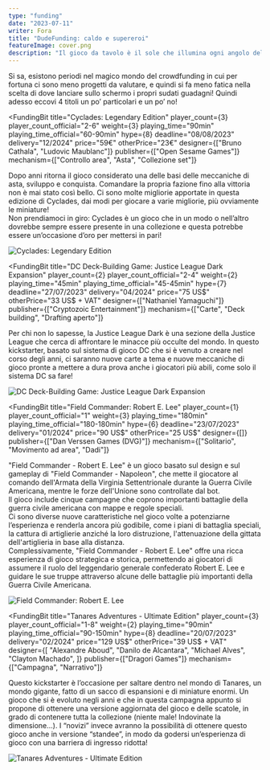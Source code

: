 ```yaml
---
type: "funding"
date: "2023-07-11"
writer: Fora
title: "DudeFunding: caldo e supereroi"
featureImage: cover.png
description: "Il gioco da tavolo è il sole che illumina ogni angolo dell'anima e fa fiorire i più belli sentimenti e mannaggia perché è uscito 1 ?!!?!?!"
---
```


<FundingIntro>
  Si sa, esistono periodi nel magico mondo del crowdfunding in cui per fortuna
  ci sono meno progetti da valutare, e quindi si fa meno fatica nella scelta di
  dove lanciare sullo schermo i propri sudati guadagni! Quindi adesso eccovi 4
  titoli un po’ particolari e un po’ no!
</FundingIntro>

<FundingBit
  title="Cyclades: Legendary Edition"
  player_count={3}
  player_count_official="2-6"
  weight={3}
  playing_time="90min"
  playing_time_official="60-90min"
  hype={8}
  deadline="08/08/2023"
  delivery="12/2024"
  price="59€"
  otherPrice="23€"
  designer={["Bruno Cathala", "Ludovic Maublanc"]}
  publisher={["Open Sesame Games"]}
  mechanism={["Controllo area", "Asta", "Collezione set"]}
>
  Dopo anni ritorna il gioco considerato una delle basi delle meccaniche di
  asta, sviluppo e conquista. Comandare la propria fazione fino alla vittoria
  non è mai stato così bello. Ci sono molte migliorie apportate in questa
  edizione di Cyclades, dai modi per giocare a varie migliorie, più ovviamente
  le miniature! <br />
  Non prendiamoci in giro: Cyclades è un gioco che in un modo o nell’altro dovrebbe
  sempre essere presente in una collezione e questa potrebbe essere un’occasione
  d’oro per mettersi in pari!
</FundingBit>

<img src="game1.png?t=1" alt="Cyclades: Legendary Edition" />

<FundingLink
  title="Cyclades: Legendary Edition"
  link="https://www.kickstarter.com/projects/opensesamegames/cyclades-legendary-edition"
  small
/>

<FundingBit
  title="DC Deck-Building Game: Justice League Dark Expansion"
  player_count={2}
  player_count_official="2-4"
  weight={2}
  playing_time="45min"
  playing_time_official="45-45min"
  hype={7}
  deadline="27/07/2023"
  delivery="04/2024"
  price="75 US$"
  otherPrice="33 US$ + VAT"
  designer={["Nathaniel Yamaguchi"]}
  publisher={["Cryptozoic Entertainment"]}
  mechanism={["Carte", "Deck building", "Drafting aperto"]}
>
  Per chi non lo sapesse, la Justice League Dark è una sezione della Justice
  League che cerca di affrontare le minacce più occulte del mondo. In questo
  kickstarter, basato sul sistema di gioco DC che si è venuto a creare nel corso
  degli anni, ci saranno nuove carte a tema e nuove meccaniche di gioco pronte a
  mettere a dura prova anche i giocatori più abili, come solo il sistema DC sa
  fare!
</FundingBit>

<img
  src="game2.png?t=1"
  alt="DC Deck-Building Game: Justice League Dark Expansion"
/>

<FundingLink
  title="DC Deck-Building Game: Justice League Dark Expansion"
  link="https://www.kickstarter.com/projects/cze/dc-deck-building-game-justice-league-dark"
  small
/>

<FundingBit
  title="Field Commander: Robert E. Lee"
  player_count={1}
  player_count_official="1"
  weight={3}
  playing_time="180min"
  playing_time_official="180-180min"
  hype={6}
  deadline="23/07/2023"
  delivery="01/2024"
  price="90 US$"
  otherPrice="25 US$"
  designer={[]}
  publisher={["Dan Verssen Games (DVG)"]}
  mechanism={["Solitario", "Movimento ad area", "Dadi"]}
>
  "Field Commander - Robert E. Lee" è un gioco basato sul design e sul gameplay
  di "Field Commander - Napoleon", che mette il giocatore al comando dell'Armata
  della Virginia Settentrionale durante la Guerra Civile Americana, mentre le
  forze dell'Unione sono controllate dal bot. <br />
  Il gioco include cinque campagne che coprono importanti battaglie della guerra
  civile americana con mappe e regole speciali. <br />
  Ci sono diverse nuove caratteristiche nel gioco volte a potenziarne
  l’esperienza e renderla ancora più godibile, come i piani di battaglia
  speciali, la cattura di artiglierie anziché la loro distruzione,
  l'attenuazione della gittata dell'artiglieria in base alla distanza. <br />
  Complessivamente, "Field Commander - Robert E. Lee" offre una ricca esperienza
  di gioco strategica e storica, permettendo ai giocatori di assumere il ruolo del
  leggendario generale confederato Robert E. Lee e guidare le sue truppe attraverso
  alcune delle battaglie più importanti della Guerra Civile Americana.
</FundingBit>

<img src="game3.png?t=1" alt="Field Commander: Robert E. Lee" />

<FundingLink
  title="Field Commander: Robert E. Lee"
  link="https://www.kickstarter.com/projects/danverssengames/dvg-field-commander-lee"
  small
/>

<FundingBit
  title="Tanares Adventures - Ultimate Edition"
  player_count={3}
  player_count_official="1-8"
  weight={2}
  playing_time="90min"
  playing_time_official="90-150min"
  hype={8}
  deadline="20/07/2023"
  delivery="02/2024"
  price="129 US$"
  otherPrice="39 US$ + VAT"
  designer={[
    "Alexandre Aboud",
    "Danilo de Alcantara",
    "Michael Alves",
    "Clayton Machado",
  ]}
  publisher={["Dragori Games"]}
  mechanism={["Campagna", "Narrativo"]}
>
  Questo kickstarter è l’occasione per saltare dentro nel mondo di Tanares, un
  mondo gigante, fatto di un sacco di espansioni e di miniature enormi. Un gioco
  che si è evoluto negli anni e che in questa campagna appunto si propone di
  ottenere una versione aggiornata del gioco e delle scatole, in grado di
  contenere tutta la collezione (niente male! Indovinate la dimensione…). I
  “novizi” invece avranno la possibilità di ottenere questo gioco anche in
  versione “standee”, in modo da godersi un’esperienza di gioco con una barriera
  di ingresso ridotta!
</FundingBit>

<img src="game4.png?t=1" alt="Tanares Adventures - Ultimate Edition" />

<FundingLink
  title="Tanares Adventures - Ultimate Edition"
  link="https://www.kickstarter.com/projects/dragorigames/tanares-adventures-ultimate-edition"
  small
/>
